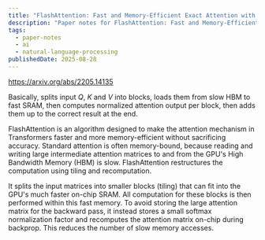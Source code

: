 ```yaml
---
title: "FlashAttention: Fast and Memory-Efficient Exact Attention with IO-Awareness | Paper Notes"
description: "Paper notes for FlashAttention: Fast and Memory-Efficient Exact Attention with IO-Awareness."
tags:
  - paper-notes
  - ai
  - natural-language-processing
publishedDate: 2025-08-28
---
```


https://arxiv.org/abs/2205.14135

Basically, splits input $Q$, $K$ and $V$ into blocks, loads them from slow HBM to fast SRAM, then computes normalized attention output per block, then adds them up to the correct result at the end.

FlashAttention is an algorithm designed to make the attention mechanism in Transformers faster and more memory-efficient without sacrificing accuracy.
Standard attention is often memory-bound, because reading and writing large intermediate attention matrices to and from the GPU's High Bandwidth Memory (HBM) is slow.
FlashAttention restructures the computation using tiling and recomputation.

It splits the input matrices into smaller blocks (tiling) that can fit into the GPU's much faster on-chip SRAM.
All computation for these blocks is then performed within this fast memory.
To avoid storing the large attention matrix for the backward pass, it instead stores a small softmax normalization factor and recomputes the attention matrix on-chip during backprop.
This reduces the number of slow memory accesses.
